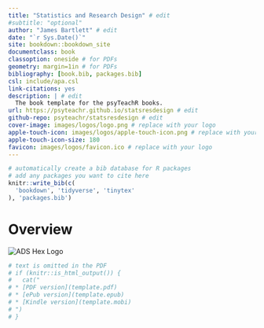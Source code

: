 ```yaml
--- 
title: "Statistics and Research Design" # edit
#subtitle: "optional" 
author: "James Bartlett" # edit
date: "`r Sys.Date()`"
site: bookdown::bookdown_site
documentclass: book
classoption: oneside # for PDFs
geometry: margin=1in # for PDFs
bibliography: [book.bib, packages.bib]
csl: include/apa.csl
link-citations: yes
description: | # edit
  The book template for the psyTeachR books.
url: https://psyteachr.github.io/statsresdesign # edit
github-repo: psyteachr/statsresdesign # edit
cover-image: images/logos/logo.png # replace with your logo
apple-touch-icon: images/logos/apple-touch-icon.png # replace with your logo
apple-touch-icon-size: 180
favicon: images/logos/favicon.ico # replace with your logo
---
```


```r
# automatically create a bib database for R packages
# add any packages you want to cite here
knitr::write_bib(c(
  'bookdown', 'tidyverse', 'tinytex'
), 'packages.bib')

```

# Overview {-}

<div class="small_right"><img src="images/logos/logo.png" 
     alt="ADS Hex Logo" /></div>


```r
# text is omitted in the PDF
# if (knitr::is_html_output()) {
#   cat("
# * [PDF version](template.pdf)
# * [ePub version](template.epub)
# * [Kindle version](template.mobi)
# ")
# }
```

